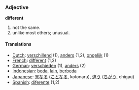=== Adjective ===
'''different'''

#not the same.
#unlike most others; unusual.

==== Translations ====
*[[Dutch]]: [[verschillend]] (1), [[anders]] (1,2), [[ongelijk]] (1)
*[[French]]: [[différent]] (1,2)
*[[German]]: [[verschieden]] (1), [[anders]] (2)
*[[Indonesian]]: [[beda]], [[lain]], [[beda|berbeda]]
*[[Japanese]]: [[異なる]] ([[ことなる]], kotonaru), [[違う]] ([[ちがう]], chigau)
*[[Spanish]]: [[diferente]] (1,2)